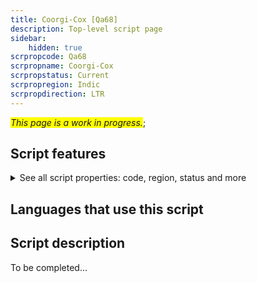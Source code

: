 ```yaml
---
title: Coorgi-Cox [Qa68]
description: Top-level script page
sidebar:
    hidden: true
scrpropcode: Qa68
scrpropname: Coorgi-Cox
scrpropstatus: Current
scrpropregion: Indic
scrpropdirection: LTR
---
```


<span style='background-color:yellow'>_This page is a work in progress._</span>;


## Script features

<details>
<summary> See all script properties: code, region, status and more</summary>
<ScriptInfo />
</details>

## Languages that use this script

<WsList script='Qa68' wsMax='5' />

## Script description

To be completed...

